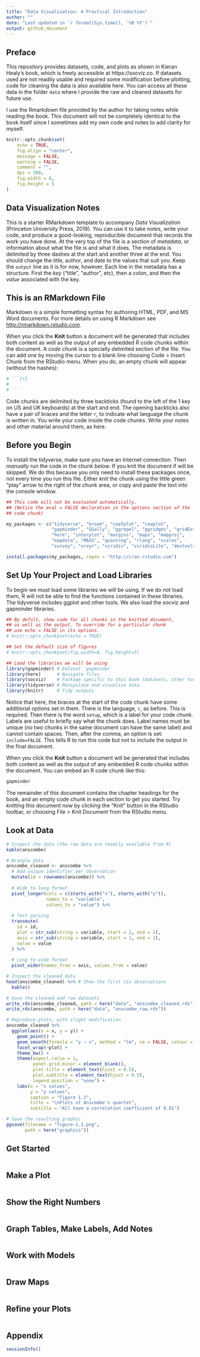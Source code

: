 ```yaml
---
title: "Data Visualization: A Practical Introduction"
author: ""
date: "Last updated in `r format(Sys.time(), '%B %Y')`"
output: github_document
---
```


## Preface

This repository provides datasets, code, and plots as shown in Kieran Healy's book, which is freely accessible at https://socviz.co. If datasets used are not readily usable and required some modification before plotting, code for cleaning the data is also available here. You can access all these data in the folder `data` where I provide the raw and cleaned datasets for future use.

I use the Rmarkdown file provided by the author for taking notes while reading the book. This document will not be completely identical to the book itself since I sometimes add my own code and notes to add clarity for myself.

```r
knitr::opts_chunk$set(
	echo = TRUE,
	fig.align = "center",
	message = FALSE,
	warning = FALSE,
	comment = "",
	dpi = 300,
	fig.width = 8,
	fig.height = 5
)
```
   
## Data Visualization Notes

This is a starter RMarkdown template to accompany *Data Visualization* (Princeton University Press, 2019). You can use it to take notes, write your code, and produce a good-looking, reproducible document that records the work you have done. At the very top of the file is a section of *metadata*, or information about what the file is and what it does. The metadata is delimited by three dashes at the start and another three at the end. You should change the title, author, and date to the values that suit you. Keep the `output` line as it is for now, however. Each line in the metadata has a structure. First the *key* ("title", "author", etc), then a colon, and then the *value* associated with the key.  

## This is an RMarkdown File

Markdown is a simple formatting syntax for authoring HTML, PDF, and MS Word documents. For more details on using R Markdown see <http://rmarkdown.rstudio.com>.

When you click the **Knit** button a document will be generated that includes both content as well as the output of any embedded R code chunks within the document. A *code chunk* is a specially delimited section of the file. You can add one by moving the cursor to a blank line choosing Code > Insert Chunk from the RStudio menu. When you do, an empty chunk will appear (without the hashes):

```r
# ```{r}
# 
# ```
```


Code chunks are delimited by three backticks (found to the left of the 1 key on US and UK keyboards) at the start and end. The opening backticks also have a pair of braces and the letter `r`, to indicate what language the chunk is written in. You write your code inside the code chunks. Write your notes and other material around them, as here. 

## Before you Begin

To install the tidyverse, make sure you have an Internet connection. Then *manually* run the code in the chunk below. If you knit the document if will be skipped. We do this because you only need to install these packages once, not every time you run this file. Either knit the chunk using the little green "play" arrow to the right of the chunk area, or copy and paste the text into the console window.

```r
## This code will not be evaluated automatically.
## (Notice the eval = FALSE declaration in the options section of the
## code chunk)

my_packages <- c("tidyverse", "broom", "coefplot", "cowplot",
                 "gapminder", "GGally", "ggrepel", "ggridges", "gridExtra",
                 "here", "interplot", "margins", "maps", "mapproj",
                 "mapdata", "MASS", "quantreg", "rlang", "scales",
                 "survey", "srvyr", "viridis", "viridisLite", "devtools")

install.packages(my_packages, repos = "http://cran.rstudio.com")
```

## Set Up Your Project and Load Libraries

To begin we must load some libraries we will be using. If we do not load them, R will not be able to find the functions contained in these libraries. The tidyverse includes ggplot and other tools. We also load the socviz and gapminder libraries.

```r
## By defult, show code for all chunks in the knitted document,
## as well as the output. To override for a particular chunk
## use echo = FALSE in its options.
# knitr::opts_chunk$set(echo = TRUE) 

## Set the default size of figures
# knitr::opts_chunk$set(fig.width=8, fig.height=5)  

## Load the libraries we will be using
library(gapminder) # Dataset `gapminder`
library(here)      # Navigate files
library(socviz)    # Package specific to this book (datasets, other tools)
library(tidyverse) # Manipulate and visualise data
library(knitr)     # Tidy outputs
```

Notice that here, the braces at the start of the code chunk have some additional options set in them. There is the language, `r`, as before. This is required. Then there is the word `setup`, which is a label for your code chunk. Labels are useful to briefly say what the chunk does. Label names must be unique (no two chunks in the same document can have the same label) and cannot contain spaces. Then, after the comma, an option is set: `include=FALSE`. This tells R to run this code but not to include the output in the final document. 


When you click the **Knit** button a document will be generated that includes both content as well as the output of any embedded R code chunks within the document. You can embed an R code chunk like this:

```r
gapminder
```

The remainder of this document contains the chapter headings for the book, and an empty code chunk in each section to get you started. Try knitting this document now by clicking the "Knit" button in the RStudio toolbar, or choosing File > Knit Document from the RStudio menu.

## Look at Data

```r
# Inspect the data (the raw data are readily available from R)
kable(anscombe)

# Wrangle data
anscombe_cleaned <- anscombe %>% 
  # Add unique identifier per observation
  mutate(id = rownames(anscombe)) %>% 
  
  # Wide to long format
  pivot_longer(cols = c(starts_with("x"), starts_with("y")),
               names_to = "variable",
               values_to = "value") %>% 
  
  # Text parsing
  transmute(
    id = id,
    plot = str_sub(string = variable, start = 2, end = 2),
    axis = str_sub(string = variable, start = 1, end = 1),
    value = value
  ) %>% 
  
  # Long to wide format
  pivot_wider(names_from = axis, values_from = value)

# Inspect the cleaned data
head(anscombe_cleaned) %>% # Show the first six observations
  kable()

# Save the cleaned and raw datasets
write_rds(anscombe_cleaned, path = here("data", "anscombe_cleaned.rds"))
write_rds(anscombe, path = here("data", "anscombe_raw.rds"))

# Reproduce plots, with slight modification
anscombe_cleaned %>% 
  ggplot(aes(x = x, y = y)) +
    geom_point() +
    geom_smooth(formula = "y ~ x", method = "lm", se = FALSE, colour = "blue3") +
    facet_wrap(~plot) +
    theme_bw() +
    theme(aspect.ratio = 1,
          panel.grid.minor = element_blank(),
          plot.title = element_text(hjust = 0.5),
          plot.subtitle = element_text(hjust = 0.5),
          legend.position = "none") +
    labs(x = "x values",
         y = "y values",
         caption = "Figure 1.1",
         title = "\nPlots of Anscombe's quartet",
         subtitle = "All have a correlation coefficient of 0.81")

# Save the resulting graphic
ggsave(filename = "figure-1.1.png",
       path = here("graphics"))
```


## Get Started

```r

```


## Make a Plot

```r

```


## Show the Right Numbers

```r

```


## Graph Tables, Make Labels, Add Notes

```r

```

## Work with Models

```r

```

## Draw Maps

```r

```


## Refine your Plots

```r

```

## Appendix

```r
sessionInfo()
```

